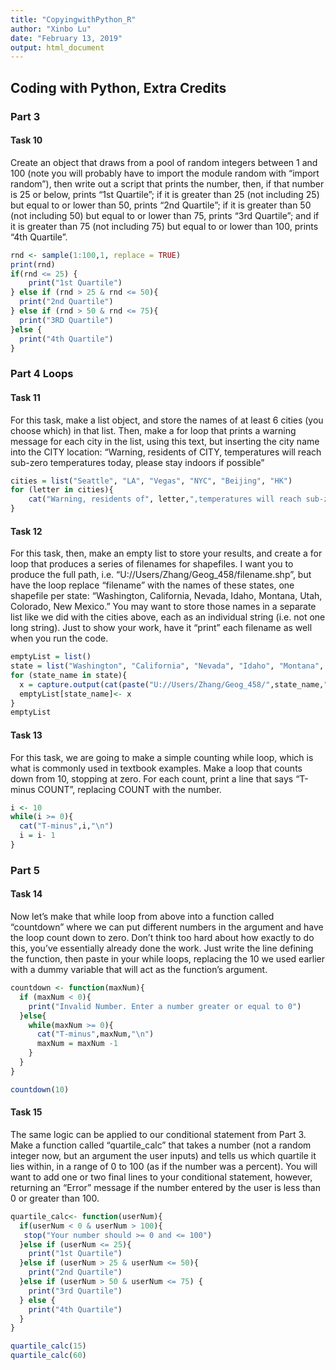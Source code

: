 ```yaml
---
title: "CopyingwithPython_R"
author: "Xinbo Lu"
date: "February 13, 2019"
output: html_document
---
```


## Coding with Python, Extra Credits 
### Part 3
#### Task 10
Create an object that draws from a pool of random integers between 1 and 100 (note you will probably have to import the module random with "import random"), then write out a script that prints the number, then, if that number is 25 or below, prints "1st Quartile"; if it is greater than 25 (not including 25) but equal to or lower than 50, prints "2nd Quartile"; if it is greater than 50 (not including 50) but equal to or lower than 75, prints "3rd Quartile"; and if it is greater than 75 (not including 75) but equal to or lower than 100, prints "4th Quartile".

```r
rnd <- sample(1:100,1, replace = TRUE)
print(rnd)
if(rnd <= 25) {
    print("1st Quartile")
} else if (rnd > 25 & rnd <= 50){
  print("2nd Quartile")
} else if (rnd > 50 & rnd <= 75){
  print("3RD Quartile")
}else {
  print("4th Quartile")
}
```

### Part 4 Loops
#### Task 11
For this task, make a list object, and store the names of at least 6 cities (you choose which) in that list. Then, make a for loop that prints a warning message for each city in the list, using this text, but inserting the city name into the CITY location: "Warning, residents of CITY, temperatures will reach sub-zero temperatures today, please stay indoors if possible"

```r
cities = list("Seattle", "LA", "Vegas", "NYC", "Beijing", "HK")
for (letter in cities){
    cat("Warning, residents of", letter,",temperatures will reach sub-zero temperatures today, please stay indoors if possible\n")
}

```


#### Task 12 
For this task, then, make an empty list to store your results, and create a for loop that produces a series of filenames for shapefiles. I want you to produce the full path, i.e. "U://Users/Zhang/Geog_458/filename.shp", but have the loop replace "filename" with the names of these states, one shapefile per state: "Washington, California, Nevada, Idaho, Montana, Utah, Colorado, New Mexico." You may want to store those names in a separate list like we did with the cities above, each as an individual string (i.e. not one long string). Just to show your work, have it "print" each filename as well when you run the code.

```r
emptyList = list()
state = list("Washington", "California", "Nevada", "Idaho", "Montana", "Utah", "Colorado", "New Maxico")
for (state_name in state){
  x = capture.output(cat(paste("U://Users/Zhang/Geog_458/",state_name,".shp\n", sep = '')))
  emptyList[state_name]<- x
}
emptyList
```

#### Task 13
For this task, we are going to make a  simple counting while loop, which is what is commonly used in textbook examples. Make a loop that counts down from 10, stopping at zero. For each count, print a line that says "T-minus COUNT", replacing COUNT with the number.

```r
i <- 10
while(i >= 0){
  cat("T-minus",i,"\n")
  i = i- 1
}
```

### Part 5
#### Task 14 
Now let's make that while loop from above into a function called "countdown" where we can put different numbers in the argument and have the loop count down to zero. Don't think too hard about how exactly to do this, you've essentially already done the work. Just write the line defining the function, then paste in your while loops, replacing the 10 we used earlier with a dummy variable that will act as the function's argument.

```r
countdown <- function(maxNum){
  if (maxNum < 0){
    print("Invalid Number. Enter a number greater or equal to 0")
  }else{
    while(maxNum >= 0){
      cat("T-minus",maxNum,"\n")
      maxNum = maxNum -1
    }
  }
}

countdown(10)
```

#### Task 15
The same logic can be applied to our conditional statement from Part 3. Make a function called "quartile_calc" that takes a number (not a random integer now, but an argument the user inputs) and tells us which quartile it lies within, in a range of 0 to 100 (as if the number was a percent). You will want to add one or two final lines to your conditional statement, however, returning an "Error" message if the number entered by the user is less than 0 or greater than 100.  

```r
quartile_calc<- function(userNum){
  if(userNum < 0 & userNum > 100){
   stop("Your number should >= 0 and <= 100")
  }else if (userNum <= 25){
    print("1st Quartile")
  }else if (userNum > 25 & userNum <= 50){
    print("2nd Quartile")
  }else if (userNum > 50 & userNum <= 75) {
    print("3rd Quartile")
  } else {
    print("4th Quartile")
  }
}

quartile_calc(15)
quartile_calc(60)

```





